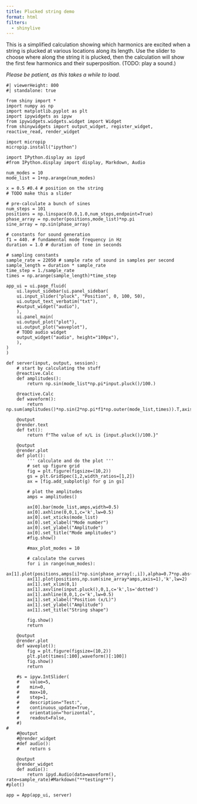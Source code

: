 ```yaml
---
title: Plucked string demo
format: html
filters:
  - shinylive
---
```


This is a simplified calculation showing which harmonics are excited when a string is plucked at various locations along its length.  Use the slider to choose where along the string it is plucked, then the calculation will show the first few harmonics and their superposition.  (TODO: play a sound.)

*Please be patient, as this takes a while to load.*

```shinylive-python
#| viewerHeight: 800
#| standalone: true

from shiny import *
import numpy as np
import matplotlib.pyplot as plt
import ipywidgets as ipyw
from ipywidgets.widgets.widget import Widget
from shinywidgets import output_widget, register_widget, reactive_read, render_widget

import micropip
micropip.install("ipython")

import IPython.display as ipyd
#from IPython.display import display, Markdown, Audio

num_modes = 10
mode_list = 1+np.arange(num_modes)

x = 0.5 #0.4 # position on the string
# TODO make this a slider

# pre-calculate a bunch of sines
num_steps = 101
positions = np.linspace(0.0,1.0,num_steps,endpoint=True)
phase_array = np.outer(positions,mode_list)*np.pi
sine_array = np.sin(phase_array)

# constants for sound generation
f1 = 440. # fundamental mode frequency in Hz
duration = 1.0 # duration of tone in seconds

# sampling constants
sample_rate = 22050 # sample rate of sound in samples per second
sample_length = duration * sample_rate
time_step = 1./sample_rate
times = np.arange(sample_length)*time_step

app_ui = ui.page_fluid(
    ui.layout_sidebar(ui.panel_sidebar(
    ui.input_slider("pluck", "Position", 0, 100, 50),
    ui.output_text_verbatim("txt"),
    #output_widget("audio"),
    ),
    ui.panel_main(
    ui.output_plot("plot"),
    ui.output_plot("waveplot"),
    # TODO audio widget
    output_widget("audio", height="100px"),
    ),
)
)

def server(input, output, session):
    # start by calculating the stuff
    @reactive.Calc
    def amplitudes():
        return np.sin(mode_list*np.pi*input.pluck()/100.)
    
    @reactive.Calc
    def waveform():
        return np.sum(amplitudes()*np.sin(2*np.pi*f1*np.outer(mode_list,times)).T,axis=1)
    
    @output
    @render.text
    def txt():
        return f"The value of x/L is {input.pluck()/100.}"

    @output
    @render.plot
    def plot():
        ''' calculate and do the plot '''
        # set up figure grid
        fig = plt.figure(figsize=(10,2))
        gs = plt.GridSpec(1,2,width_ratios=[1,2])
        ax = [fig.add_subplot(g) for g in gs]
    
        # plot the amplitudes
        amps = amplitudes()

        ax[0].bar(mode_list,amps,width=0.5)
        ax[0].axhline(0,0,1,c='k',lw=0.5)
        ax[0].set_xticks(mode_list)
        ax[0].set_xlabel("Mode number")
        ax[0].set_ylabel("Amplitude")
        ax[0].set_title("Mode amplitudes")
        #fig.show()
    
        #max_plot_modes = 10
    
        # calculate the curves
        for i in range(num_modes):
            ax[1].plot(positions,amps[i]*np.sin(phase_array[:,i]),alpha=0.7*np.abs(amps[i])**2,color='r',lw=1)
        ax[1].plot(positions,np.sum(sine_array*amps,axis=1),'k',lw=2)
        ax[1].set_xlim(0,1)
        ax[1].axvline(input.pluck(),0,1,c='k',ls='dotted')
        ax[1].axhline(0,0,1,c='k',lw=0.5)
        ax[1].set_xlabel("Position (x/L)")
        ax[1].set_ylabel("Amplitude")
        ax[1].set_title("String shape")

        fig.show()
        return
    
    @output
    @render.plot
    def waveplot():
        fig = plt.figure(figsize=(10,2))
        plt.plot(times[:100],waveform()[:100])
        fig.show()
        return
    
    #s = ipyw.IntSlider(
    #    value=5,
    #    min=0,
    #    max=10,
    #    step=1,
    #    description="Test:",
    #    continuous_update=True,
    #    orientation="horizontal",
    #    readout=False,
    #)
#
    #@output
    #@render_widget
    #def audio():
    #    return s
    
    @output
    @render_widget
    def audio():
        return ipyd.Audio(data=waveform(), rate=sample_rate)#Markdown("**testing**")
#plot()

app = App(app_ui, server)

```
